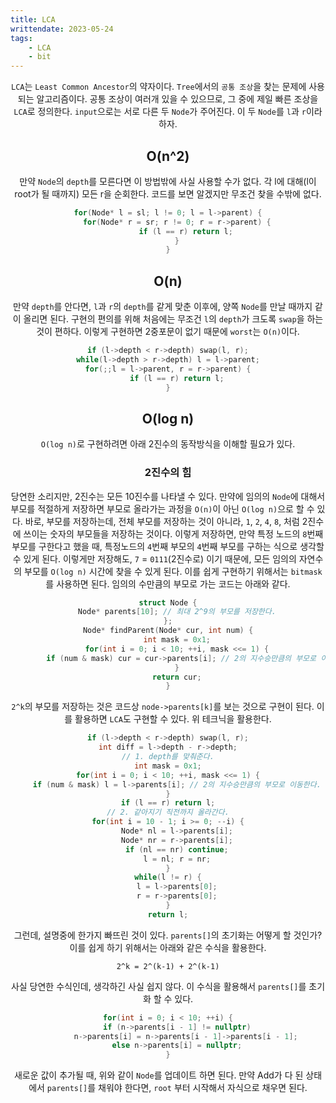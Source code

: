 ```yaml
---
title: LCA
writtendate: 2023-05-24
tags:
    - LCA
    - bit
---
```


<Header />

`LCA`는 `Least Common Ancestor`의 약자이다. `Tree`에서의 `공통 조상`을 찾는 문제에 사용되는 알고리즘이다. 공통 조상이 여러개 있을 수 있으므로, 그 중에 제일 빠른 조상을 `LCA`로 정의한다. `input`으로는 서로 다른 두 `Node`가 주어진다. 이 두 `Node`를 `l`과 `r`이라 하자.

## O(n^2)

만약 `Node`의 `depth`를 모른다면 이 방법밖에 사실 사용할 수가 없다. 각 l에 대해(l이 root가 될 때까지) 모든 r을 순회한다. 코드를 보면 알겠지만 무조건 찾을 수밖에 없다.

```cpp
for(Node* l = sl; l != 0; l = l->parent) {
    for(Node* r = sr; r != 0; r = r->parent) {
        if (l == r) return l;
    }
}
```

## O(n)

만약 `depth`를 안다면, `l`과 `r`의 `depth`를 같게 맞춘 이후에, 양쪽 `Node`를 만날 때까지 같이 올리면 된다. 구현의 편의를 위해 처음에는 무조건 `l`의 `depth`가 크도록 `swap`을 하는 것이 편하다. 이렇게 구현하면 2중포문이 없기 때문에 `worst`는 `O(n)`이다.

```cpp
if (l->depth < r->depth) swap(l, r);
while(l->depth > r->depth) l = l->parent;
for(;;l = l->parent, r = r->parent) {
    if (l == r) return l;
}
```

## O(log n)

`O(log n)`로 구현하려면 아래 2진수의 동작방식을 이해할 필요가 있다.

### 2진수의 힘

당연한 소리지만, 2진수는 모든 10진수를 나타낼 수 있다. 만약에 임의의 `Node`에 대해서 부모를 적절하게 저장하면 부모로 올라가는 과정을 `O(n)`이 아닌 `O(log n)`으로 할 수 있다. 바로, 부모를 저장하는데, 전체 부모를 저장하는 것이 아니라, `1`, `2`, `4`, `8`, 처럼 2진수에 쓰이는 숫자의 부모들을 저장하는 것이다. 이렇게 저장하면, 만약 특정 노드의 `8`번째 부모를 구한다고 했을 때, 특정노드의 `4`번째 부모의 `4`번째 부모를 구하는 식으로 생각할 수 있게 된다. 이렇게만 저장해도, `7` = `0111`(2진수로) 이기 때문에, 모든 임의의 자연수의 부모를 `O(log n)` 시간에 찾을 수 있게 된다. 이를 쉽게 구현하기 위해서는 `bitmask`를 사용하면 된다. 임의의 수만큼의 부모로 가는 코드는 아래와 같다.

```cpp
struct Node {
    Node* parents[10]; // 최대 2^9의 부모를 저장한다.
};
Node* findParent(Node* cur, int num) {
    int mask = 0x1;
    for(int i = 0; i < 10; ++i, mask <<= 1) {
        if (num & mask) cur = cur->parents[i]; // 2의 지수승만큼의 부모로 이동한다.
    }
    return cur;
}
```

`2^k`의 부모를 저장하는 것은 코드상 `node->parents[k]`를 보는 것으로 구현이 된다. 이를 활용하면 `LCA`도 구현할 수 있다. 위 테크닉을 활용한다.

```cpp
if (l->depth < r->depth) swap(l, r);
int diff = l->depth - r->depth;
// 1. depth를 맞춰준다.
int mask = 0x1;
for(int i = 0; i < 10; ++i, mask <<= 1) {
    if (num & mask) l = l->parents[i]; // 2의 지수승만큼의 부모로 이동한다.
}
if (l == r) return l;
// 2. 같아지기 직전까지 올라간다.
for(int i = 10 - 1; i >= 0; --i) {
    Node* nl = l->parents[i];
    Node* nr = r->parents[i];
    if (nl == nr) continue;
    l = nl; r = nr;
}
while(l != r) {
    l = l->parents[0];
    r = r->parents[0];
}
return l;
```

그런데, 설명중에 한가지 빠뜨린 것이 있다. `parents[]`의 초기화는 어떻게 할 것인가? 이를 쉽게 하기 위해서는 아래와 같은 수식을 활용한다.

```
2^k = 2^(k-1) + 2^(k-1)
```

사실 당연한 수식인데, 생각하긴 사실 쉽지 않다. 이 수식을 활용해서 `parents[]`를 초기화 할 수 있다.

```cpp
for(int i = 0; i < 10; ++i) {
    if (n->parents[i - 1] != nullptr)
        n->parents[i] = n->parents[i - 1]->parents[i - 1];
    else n->parents[i] = nullptr;
}
```

새로운 값이 추가될 때, 위와 같이 `Node`를 업데이트 하면 된다. 만약 Add가 다 된 상태에서 `parents[]`를 채워야 한다면, `root` 부터 시작해서 자식으로 채우면 된다.


<TagList />
<Comment />
